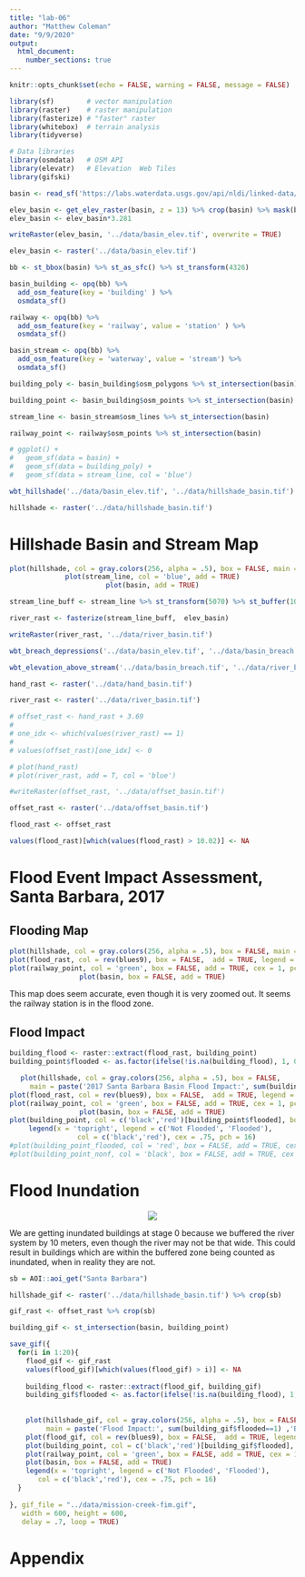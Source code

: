 ```yaml
---
title: "lab-06"
author: "Matthew Coleman"
date: "9/9/2020"
output: 
  html_document:
    number_sections: true
---
```


```r
knitr::opts_chunk$set(echo = FALSE, warning = FALSE, message = FALSE)
```

```r
library(sf)        # vector manipulation
library(raster)    # raster manipulation
library(fasterize) # "faster" raster
library(whitebox)  # terrain analysis
library(tidyverse)

# Data libraries
library(osmdata)   # OSM API
library(elevatr)   # Elevation  Web Tiles
library(gifski)
```

```r
basin <- read_sf('https://labs.waterdata.usgs.gov/api/nldi/linked-data/nwissite/USGS-11119750/basin') 
```

```r
elev_basin <- get_elev_raster(basin, z = 13) %>% crop(basin) %>% mask(basin)
elev_basin <- elev_basin*3.281

writeRaster(elev_basin, '../data/basin_elev.tif', overwrite = TRUE)

```


```r
elev_basin <- raster('../data/basin_elev.tif')
```


```r
bb <- st_bbox(basin) %>% st_as_sfc() %>% st_transform(4326)

basin_building <- opq(bb) %>% 
  add_osm_feature(key = 'building' ) %>%
  osmdata_sf()

railway <- opq(bb) %>% 
  add_osm_feature(key = 'railway', value = 'station' ) %>%
  osmdata_sf()

basin_stream <- opq(bb) %>%
  add_osm_feature(key = 'waterway', value = 'stream') %>%
  osmdata_sf()

building_poly <- basin_building$osm_polygons %>% st_intersection(basin) 

building_point <- basin_building$osm_points %>% st_intersection(basin) 

stream_line <- basin_stream$osm_lines %>% st_intersection(basin) 

railway_point <- railway$osm_points %>% st_intersection(basin) 

# ggplot() +
#   geom_sf(data = basin) +
#   geom_sf(data = building_poly) + 
#   geom_sf(data = stream_line, col = 'blue')

```

```r
wbt_hillshade('../data/basin_elev.tif', '../data/hillshade_basin.tif')

```

```r
hillshade <- raster('../data/hillshade_basin.tif')

```

# Hillshade Basin and Stream Map

<center>
```r
plot(hillshade, col = gray.colors(256, alpha = .5), box = FALSE, main = 'Basin and Stream')
plot(stream_line, col = 'blue', add = TRUE)
plot(basin, add = TRUE)
```
</center>


```r
stream_line_buff <- stream_line %>% st_transform(5070) %>% st_buffer(10) %>% st_transform(4326)

river_rast <- fasterize(stream_line_buff,  elev_basin)
```

```r
writeRaster(river_rast, '../data/river_basin.tif')

wbt_breach_depressions('../data/basin_elev.tif', '../data/basin_breach.tif')

wbt_elevation_above_stream('../data/basin_breach.tif', '../data/river_basin.tif', '../data/hand_basin.tif' )

```

```r
hand_rast <- raster('../data/hand_basin.tif')

river_rast <- raster('../data/river_basin.tif')

```

```r
# offset_rast <- hand_rast + 3.69
# 
# one_idx <- which(values(river_rast) == 1)
# 
# values(offset_rast)[one_idx] <- 0 

# plot(hand_rast)
# plot(river_rast, add = T, col = 'blue')

#writeRaster(offset_rast, '../data/offset_basin.tif')

offset_rast <- raster('../data/offset_basin.tif')

```

```r
flood_rast <- offset_rast

values(flood_rast)[which(values(flood_rast) > 10.02)] <- NA

```

# Flood Event Impact Assessment, Santa Barbara, 2017

## Flooding Map

<center>
```r
plot(hillshade, col = gray.colors(256, alpha = .5), box = FALSE, main = 'Basin and Flood Stream', legend = FALSE)
plot(flood_rast, col = rev(blues9), box = FALSE,  add = TRUE, legend = FALSE)
plot(railway_point, col = 'green', box = FALSE, add = TRUE, cex = 1, pch = 16)
plot(basin, box = FALSE, add = TRUE)

```
</center>

This map does seem accurate, even though it is very zoomed out. It seems the railway station is in the flood zone. 

## Flood Impact

```r
building_flood <- raster::extract(flood_rast, building_point)
building_point$flooded <- as.factor(ifelse(!is.na(building_flood), 1, 0))
```
<center>
```r
plot(hillshade, col = gray.colors(256, alpha = .5), box = FALSE, 
     main = paste('2017 Santa Barbara Basin Flood Impact:', sum(building_point$flooded==1) ,'Buildings Affected'), legend = FALSE)
plot(flood_rast, col = rev(blues9), box = FALSE,  add = TRUE, legend = FALSE)
plot(railway_point, col = 'green', box = FALSE, add = TRUE, cex = 1, pch = 16)
plot(basin, box = FALSE, add = TRUE)
plot(building_point, col = c('black','red')[building_point$flooded], box = FALSE, add = TRUE, cex = .08, pch = 16)
legend(x = 'topright', legend = c('Not Flooded', 'Flooded'), 
       col = c('black','red'), cex = .75, pch = 16)
#plot(building_point_flooded, col = 'red', box = FALSE, add = TRUE, cex = .08, pch = 16)
#plot(building_point_nonf, col = 'black', box = FALSE, add = TRUE, cex = .08, pch = 16)
```
</center>

# Flood Inundation

<center>
![](../data/mission-creek-fim.gif)
</center>

We are getting inundated buildings at stage 0 because we buffered the river system by 10 meters, even though the river may not be that wide. This could result in buildings which are within the buffered zone being counted as inundated, when in reality they are not.

```r
sb = AOI::aoi_get("Santa Barbara") 

```

```r
hillshade_gif <- raster('../data/hillshade_basin.tif') %>% crop(sb)

gif_rast <- offset_rast %>% crop(sb)

building_gif <- st_intersection(basin, building_point)

```

```r
save_gif({
  for(i in 1:20){
    flood_gif <- gif_rast
    values(flood_gif)[which(values(flood_gif) > i)] <- NA
    
    building_flood <- raster::extract(flood_gif, building_gif)
    building_gif$flooded <- as.factor(ifelse(!is.na(building_flood), 1, 0))
    
    
    plot(hillshade_gif, col = gray.colors(256, alpha = .5), box = FALSE, 
         main = paste('Flood Impact:', sum(building_gif$flooded==1) ,'Buildings Affected,', i, 'Feet Stage'), legend = FALSE)
    plot(flood_gif, col = rev(blues9), box = FALSE,  add = TRUE, legend = FALSE)
    plot(building_point, col = c('black','red')[building_gif$flooded], box = FALSE, add = TRUE, cex = .15, pch = 16)
    plot(railway_point, col = 'green', box = FALSE, add = TRUE, cex = 1, pch = 16)
    plot(basin, box = FALSE, add = TRUE)
    legend(x = 'topright', legend = c('Not Flooded', 'Flooded'), 
       col = c('black','red'), cex = .75, pch = 16)
  }
  
}, gif_file = "../data/mission-creek-fim.gif",
   width = 600, height = 600, 
   delay = .7, loop = TRUE)

```
















# Appendix

```r

```





